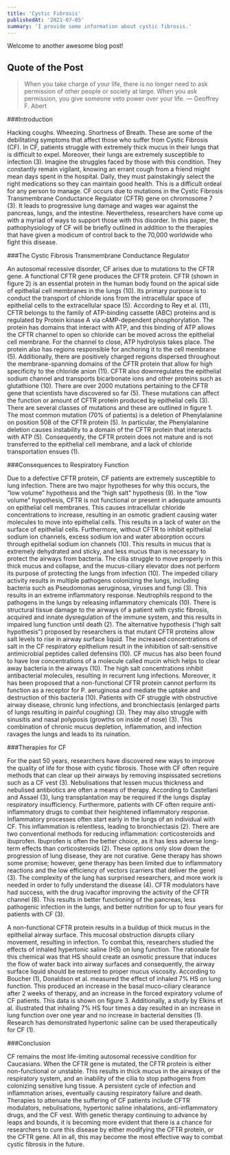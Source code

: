 ```yaml
---
title: 'Cystic Fibrosis'
publishedAt: '2021-07-05'
summary: 'I provide some information about cystic fibrosis.'
---
```


Welcome to another awesome blog post!

## Quote of the Post

> When you take charge of your life, there is no longer need to ask permission of other people or society at large. When you ask permission, you give someone veto power over your life. —  Geoffrey F. Abert

###Introduction

Hacking coughs. Wheezing. Shortness of Breath. These are some of the debilitating symptoms that affect those who suffer from Cystic Fibrosis (CF). In CF, patients struggle with extremely thick mucus in their lungs that is difficult to expel. Moreover, their lungs are extremely susceptible to infection (3). Imagine the struggles faced by those with this condition. They constantly remain vigilant, knowing an errant cough from a friend might mean days spent in the hospital. Daily, they must painstakingly select the right medications so they can maintain good health. This is a difficult ordeal for any person to manage. CF occurs due to mutations in the Cystic Fibrosis Transmembrane Conductance Regulator (CFTR) gene on chromosome 7 (3).  It leads to progressive lung damage and wages war against the pancreas, lungs, and the intestine. Nevertheless, researchers have come up with a myriad of ways to support those with this disorder. In this paper, the pathophysiology of CF will be briefly outlined in addition to the therapies that have given a modicum of control back to the 70,000 worldwide who fight this disease.

###The Cystic Fibrosis Transmembrane Conductance Regulator

An autosomal recessive disorder, CF arises due to mutations to the CFTR gene. A functional CFTR gene produces the CFTR protein. CFTR (shown in figure 2) is an essential protein in the human body found on the apical side of epithelial cell membranes in the lungs (10). Its primary purpose is to conduct the transport of chloride ions from the intracellular space of epithelial cells to the extracellular space (5). According to Rey et al. (11), CFTR belongs to the family of ATP-binding cassette (ABC) proteins and is regulated by Protein kinase A via cAMP-dependent phosphorylation. The protein has domains that interact with ATP, and this binding of ATP allows the CFTR channel to open so chloride can be moved across the epithelial cell membrane. For the channel to close, ATP hydrolysis takes place. The protein also has regions responsible for anchoring it to the cell membrane (5). Additionally, there are positively charged regions dispersed throughout the membrane-spanning domains of the CFTR protein that allow for high specificity to the chloride anion (11). CFTR also downregulates the epithelial sodium channel and transports bicarbonate ions and other proteins such as glutathione (10). 
There are over 2000 mutations pertaining to the CFTR gene that scientists have discovered so far (5). These mutations can affect the function or amount of CFTR protein produced by epithelial cells (3). There are several classes of mutations and these are outlined in figure 1. The most common mutation (70% of patients) is a deletion of Phenylalanine on position 508 of the CFTR protein (5). In particular, the Phenylalanine deletion causes instability to a domain of the CFTR protein that interacts with ATP (5). Consequently, the CFTR protein does not mature and is not transferred to the epithelial cell membrane, and a lack of chloride transportation ensues (1).

###Consequences to Respiratory Function

Due to a defective CFTR protein, CF patients are extremely susceptible to lung infection. There are two major hypotheses for why this occurs, the “low volume” hypothesis and the “high salt” hypothesis (9). In the “low volume” hypothesis, CFTR is not functional or present in adequate amounts on epithelial cell membranes. This causes intracellular chloride concentrations to increase, resulting in an osmotic gradient causing water molecules to move into epithelial cells. This results in a lack of water on the surface of epithelial cells. Furthermore, without CFTR to inhibit epithelial sodium ion channels, excess sodium ion and water absorption occurs through epithelial sodium ion channels (10). This results in mucus that is extremely dehydrated and sticky, and less mucus than is necessary to protect the airways from bacteria. The cilia struggle to move properly in this thick mucus and collapse, and the mucus-ciliary elevator does not perform its purpose of protecting the lungs from infection (10). The impeded ciliary activity results in multiple pathogens colonizing the lungs, including bacteria such as Pseudomonas aeruginosa, viruses and fungi (3). This results in an extreme inflammatory response. Neutrophils respond to the pathogens in the lungs by releasing inflammatory chemicals (10). There is structural tissue damage to the airways of a patient with cystic fibrosis, acquired and innate dysregulation of the immune system, and this results in impaired lung function until death (2). 
The alternative hypothesis (“high salt hypothesis”) proposed by researchers is that mutant CFTR proteins allow salt levels to rise in airway surface liquid. The increased concentrations of salt in the CF respiratory epithelium result in the inhibition of salt-sensitive antimicrobial peptides called defensins (10). CF mucus has also been found to have low concentrations of a molecule called mucin which helps to clear away bacteria in the airways (10). The high salt concentrations inhibit antibacterial molecules, resulting in recurrent lung infections. Moreover, it has been proposed that a non-functional CFTR protein cannot perform its function as a receptor for P. aeruginosa and mediate the uptake and destruction of this bacteria (10). Patients with CF struggle with obstructive airway disease, chronic lung infections, and bronchiectasis (enlarged parts of lungs resulting in painful coughing) (3). They may also struggle with sinusitis and nasal polyposis (growths on inside of nose) (3). This combination of chronic mucus depletion, inflammation, and infection ravages the lungs and leads to its ruination.

###Therapies for CF

For the past 50 years, researchers have discovered new ways to improve the quality of life for those with cystic fibrosis. Those with CF often require methods that can clear up their airways by removing inspissated secretions such as a CF vest (3). Nebulisations that lessen mucus thickness and nebulised antibiotics are often a means of therapy. According to Castellani and Assael (3), lung transplantation may be required if the lungs display respiratory insufficiency. Furthermore, patients with CF often require anti-inflammatory drugs to combat their heightened inflammatory response. Inflammatory processes often start early in the lungs of an individual with CF. This inflammation is relentless, leading to bronchiectasis (2). There are two conventional methods for reducing inflammation: corticosteroids and ibuprofen. Ibuprofen is often the better choice, as it has less adverse long-term effects than corticosteroids (2). These options only slow down the progression of lung disease, they are not curative. Gene therapy has shown some promise; however, gene therapy has been limited due to inflammatory reactions and the low efficiency of vectors (carriers that deliver the gene) (3). The complexity of the lung has surprised researchers, and more work is needed in order to fully understand the disease (4). CFTR modulators have had success, with the drug ivacaftor improving the activity of the CFTR channel (8). This results in better functioning of the pancreas, less pathogenic infection in the lungs, and better nutrition for up to four years for patients with CF (3). 

A non-functional CFTR protein results in a buildup of thick mucus in the epithelial airway surface. This mucosal obstruction disrupts ciliary movement, resulting in infection. To combat this, researchers studied the effects of inhaled hypertonic saline (HS) on lung function. The rationale for this chemical was that HS should create an osmotic pressure that induces the flow of water back into airway surfaces and consequently, the airway surface liquid should be restored to proper mucus viscosity. According to Boucher (1), Donaldson et al. measured the effect of inhaled 7% HS on lung function. This produced an increase in the basal muco-ciliary clearance after 2 weeks of therapy, and an increase in the forced expiratory volume of CF patients. This data is shown on figure 3. Additionally, a study by Elkins et al. illustrated that inhaling 7% HS four times a day resulted in an increase in lung function over one year and no increase in bacterial densities (1). Research has demonstrated hypertonic saline can be used therapeutically for CF (1).

###Conclusion

CF remains the most life-limiting autosomal recessive condition for Caucasians. When the CFTR gene is mutated, the CFTR protein is either non-functional or unstable. This results in thick mucus in the airways of the respiratory system, and an inability of the cilia to stop pathogens from colonizing sensitive lung tissue. A persistent cycle of infection and inflammation arises, eventually causing respiratory failure and death. Therapies to attenuate the suffering of CF patients include CFTR modulators, nebulisations, hypertonic saline inhalations, anti-inflammatory drugs, and the CF vest. With genetic therapy continuing to advance by leaps and bounds, it is becoming more evident that there is a chance for researchers to cure this disease by either modifying the CFTR protein, or the CFTR gene. All in all, this may become the most effective way to combat cystic fibrosis in the future.

